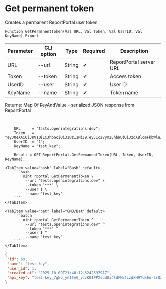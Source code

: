﻿---
sidebar_position: 2
description: Get permanent token and other functions to work with ReportPortal in the Open Integration Package, a free open-source integration library for 1C:Enterprise 8, OneScript and CLI
keywords: [1C, 1С, 1С:Enterprise, 1С:Enterprise 8.3, API, Integration, Services, Exchange, OneScript, CLI, ReportPortal]
---


# Get permanent token
 Creates a permanent ReportPortal user token



`Function GetPermanentToken(Val URL, Val Token, Val UserID, Val KeyName) Export`

  | Parameter | CLI option | Type | Required | Description |
  |-|-|-|-|-|
  | URL | --url | String | &#x2714; | ReportPortal server URL |
  | Token | --token | String | &#x2714; | Access token |
  | UserID | --user | String | &#x2714; | User ID |
  | KeyName | --name | String | &#x2714; | Token name |

  
  Returns:  Map Of KeyAndValue - serialized JSON response from ReportPortal

<br/>



```bsl title="1C:Enterprise/OneScript code example"
    URL     = "tests.openintegrations.dev";
    Token   = "eyJ0eXAiOiJKV1QiLCJhbGciOiJIUzI1NiJ9.eyJ1c2VyX25hbWUiOiJzdXBlcmFkbWluIiwic2NvcGVzIjpbInVpIl0sImV4cCI6MTc1OTk0MzU4OCwiaWF0IjoxNzU5ODU3MTg4LCJqdGkiOiI0OTY0NzczYS03Zm...";
    UserID  = "1";
    KeyName = "test_key";

    Result = OPI_ReportPortal.GetPermanentToken(URL, Token, UserID, KeyName);
```
 

 <Tabs>
  
    <TabItem value="bash" label="Bash" default>
        ```bash
            oint rportal GetPermanentToken \
             --url "tests.openintegrations.dev" \
             --token "***" \
             --user 1 \
             --name "test_key"
        ```
    </TabItem>
  
    <TabItem value="bat" label="CMD/Bat" default>
        ```batch
            oint rportal GetPermanentToken ^
             --url "tests.openintegrations.dev" ^
             --token "***" ^
             --user 1 ^
             --name "test_key"
        ```
    </TabItem>
</Tabs>


```json title="Result"
{
 "id": 69,
 "name": "test_key",
 "user_id": 1,
 "created_at": "2025-10-09T21:40:12.324259791Z",
 "api_key": "test-key_7gNb_ye1TeG_vdvK0IPPXsodOi4tdFMcfLzdXH9YLKEn-2rQZOIPL4XywfGkpR50"
}
```
